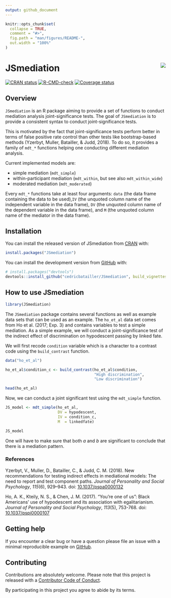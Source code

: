 ```yaml
---
output: github_document
---
```


<!-- README.md is generated from README.Rmd. Please edit that file -->

```r
knitr::opts_chunk$set(
  collapse = TRUE,
  comment = "#>",
  fig.path = "man/figures/README-",
  out.width = "100%"
)
```

# JSmediation <img src="man/figures/logo.png" align="right"/>

[![CRAN
status](https://www.r-pkg.org/badges/version/JSmediation)](https://cran.r-project.org/package=JSmediation)
[![R-CMD-check](https://github.com/cedricbatailler/JSmediation/workflows/R-CMD-check/badge.svg)](https://github.com/cedricbatailler/JSmediation/actions/workflows/R-CMD-check.yaml)
[![Coverage
status](https://codecov.io/gh/cedricbatailler/JSmediation/branch/master/graph/badge.svg)](https://app.codecov.io/github/cedricbatailler/JSmediation/tree/main)

## Overview

`JSmediation` is an R package aiming to provide a set of functions to conduct 
mediation analysis joint-significance tests. The goal of `JSmediation` is to
provide a consistent syntax to conduct joint-significance tests.

This is motivated by the fact that joint-significance tests perform
better in terms of false positive rate control than other tests like
bootstrap-based methods (Yzerbyt, Muller, Batailler, & Judd, 2018). To
do so, it provides a family of `mdt_*` functions helping one conducting
different mediation analysis.

Current implemented models are:

-   simple mediation (`mdt_simple`)
-   within-participant mediation (`mdt_within`, but see also
    `mdt_within_wide`)
-   moderated mediation (`mdt_moderated`)

Every `mdt_*` functions take at least four arguments: `data` (the data
frame containing the data to be used),`IV` (the unquoted column name of
the independent variable in the data frame), `DV` (the unquoted column
name of the dependent variable in the data frame), and `M` (the unquoted
column name of the mediator in the data frame).

## Installation

You can install the released version of JSmediation from
[CRAN](https://CRAN.R-project.org) with:

``` r
install.packages("JSmediation")
```

You can install the development version from
[GitHub](https://github.com/) with:

``` r
# install.packages("devtools")
devtools::install_github("cedricbatailler/JSmediation", build_vignettes = TRUE)
```

## How to use JSmediation

```r
library(JSmediation)
```

The `JSmediation` package contains several functions as well as example
data sets that can be used as an example. The `ho_et_al` data set comes
from Ho et al. (2017; Exp. 3) and contains variables to test a simple
mediation. As a simple example, we will conduct a joint-significance
test of the indirect effect of discrimination on hypodescent passing by
linked fate.

We will first recode `condition` variable which is a character to a
contrast code using the `build_contrast` function.

```r
data("ho_et_al")

ho_et_al$condition_c <- build_contrast(ho_et_al$condition, 
                                       "High discrimination",
                                       "Low discrimination")

head(ho_et_al)
```

Now, we can conduct a joint significant test using the `mdt_simple`
function.

```r
JS_model <- mdt_simple(ho_et_al, 
                       DV = hypodescent, 
                       IV = condition_c, 
                       M  = linkedfate)

JS_model
```

One will have to make sure that both *a* and *b* are significant to
conclude that there is a mediation pattern.

### References

Yzerbyt, V., Muller, D., Batailler, C., & Judd, C. M. (2018). New
recommendations for testing indirect effects in mediational models: The
need to report and test component paths. *Journal of Personality and
Social Psychology*, *115*(6), 929–943. doi:
[10.1037/pspa0000132](https://dx.doi.org/10.1037/pspa0000132)

Ho, A. K., Kteily, N. S., & Chen, J. M. (2017). "You're one of us":
Black Americans' use of hypodescent and its association with
egalitarianism. *Journal of Personality and Social Psychology*,
*113*(5), 753-768. doi:
[10.1037/pspi0000107](https://dx.doi.org/10.1037/pspi0000107)

## Getting help

If you encounter a clear bug or have a question please file an issue
with a minimal reproducible example on
[GitHub](https://github.com/cedricbatailler/JSmediation/issues).

## Contributing

Contributions are absolutely welcome. Please note that this project is
released with a [Contributor Code of
Conduct](https://github.com/cedricbatailler/JSmediation/blob/master/CODE_OF_CONDUCT.md).

By participating in this project you agree to abide by its terms.

